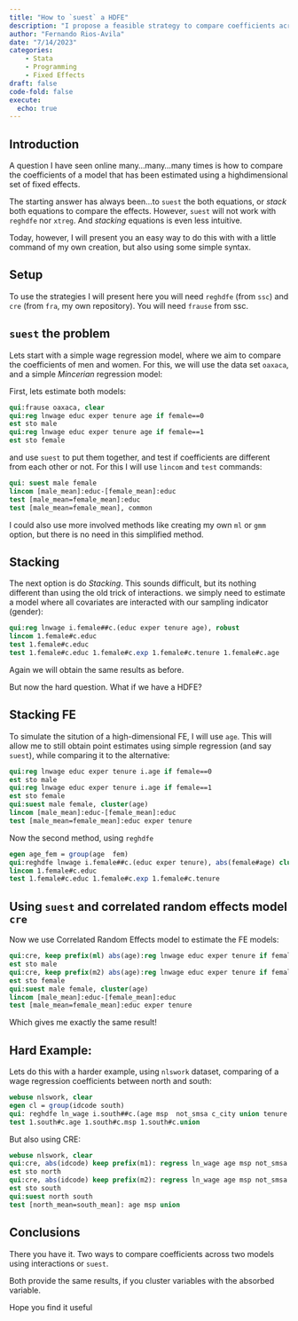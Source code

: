 ```yaml
---
title: "How to `suest` a HDFE"
description: "I propose a feasible strategy to compare coefficients across models with high dimensional fixed effects"
author: "Fernando Rios-Avila"
date: "7/14/2023"
categories: 
    - Stata
    - Programming
    - Fixed Effects
draft: false
code-fold: false
execute: 
  echo: true  
---
```


## Introduction

A question I have seen online many...many...many times is how to compare the coefficients of a model that has been estimated using a highdimensional set of fixed effects.

The starting answer has always been...to `suest` the both equations, or *stack* both equations to compare the effects. However, `suest` will not work with `reghdfe` nor `xtreg`. And *stacking* equations is even less intuitive.

Today, however, I will present you an easy way to do this with with a little command of my own creation, but also using some simple syntax.

:::{.callout-note}

## Setup

To use the strategies I will present here you will need `reghdfe` (from `ssc`) and `cre` (from `fra`, my own repository). You will need `frause` from ssc.

:::

## `suest` the problem

Lets start with a simple wage regression model, where we aim to compare the coefficients of men and women. For this, we will use the data set `oaxaca`, and a simple *Mincerian* regression model:

First, lets estimate both models:

```stata
qui:frause oaxaca, clear
qui:reg lnwage educ exper tenure age if female==0
est sto male
qui:reg lnwage educ exper tenure age if female==1
est sto female
```

and use `suest` to put them together, and test if coefficients are different from each other or not. For this I will use `lincom` and `test` commands:

```stata
qui: suest male female
lincom [male_mean]:educ-[female_mean]:educ
test [male_mean=female_mean]:educ
test [male_mean=female_mean], common
```

I could also use more involved methods like creating my own `ml` or `gmm` option, but there is no need in this simplified method.

## Stacking

The next option is do *Stacking*. This sounds difficult, but its nothing different than using the old trick of interactions. we simply need to estimate a model where all covariates are interacted with our sampling indicator (gender):

```stata
qui:reg lnwage i.female##c.(educ exper tenure age), robust
lincom 1.female#c.educ
test 1.female#c.educ
test 1.female#c.educ 1.female#c.exp 1.female#c.tenure 1.female#c.age
```

Again we will obtain the same results as before. 

But now the hard question. What if we have a HDFE?

## Stacking FE

To simulate the sitution of a high-dimensional FE, I will use `age`. This will allow me to still obtain point estimates using simple regression (and say `suest`), while comparing it to the alternative:

```stata
qui:reg lnwage educ exper tenure i.age if female==0
est sto male
qui:reg lnwage educ exper tenure i.age if female==1
est sto female
qui:suest male female, cluster(age)
lincom [male_mean]:educ-[female_mean]:educ
test [male_mean=female_mean]:educ exper tenure
```

Now the second method, using `reghdfe`

```stata
egen age_fem = group(age  fem)
qui:reghdfe lnwage i.female##c.(educ exper tenure), abs(female#age) cluster(age_fem)
lincom 1.female#c.educ
test 1.female#c.educ 1.female#c.exp 1.female#c.tenure 
```

## Using `suest` and correlated random effects model `cre`

Now we use Correlated Random Effects model to estimate the FE models:

```stata
qui:cre, keep prefix(ml) abs(age):reg lnwage educ exper tenure if female==0
est sto male
qui:cre, keep prefix(m2) abs(age):reg lnwage educ exper tenure if female==1
est sto female
qui:suest male female, cluster(age)
lincom [male_mean]:educ-[female_mean]:educ
test [male_mean=female_mean]:educ exper tenure
```

Which gives me exactly the same result!

## Hard Example:

Lets do this with a harder example, using `nlswork` dataset, comparing of a wage regression coefficients between north and south:

```stata
webuse nlswork, clear
egen cl = group(idcode south)
qui: reghdfe ln_wage i.south##c.(age msp  not_smsa c_city union tenure hours) , abs(idcode#south) cluster(cl)
test 1.south#c.age 1.south#c.msp 1.south#c.union
```

But also using CRE:

```stata
webuse nlswork, clear
qui:cre, abs(idcode) keep prefix(m1): regress ln_wage age msp not_smsa c_city union tenure hours if south==0  
est sto north
qui:cre, abs(idcode) keep prefix(m2): regress ln_wage age msp not_smsa c_city union tenure hours if south==1  
est sto south
qui:suest north south
test [north_mean=south_mean]: age msp union
```

## Conclusions

There you have it. Two ways to compare coefficients across two models using interactions or `suest`. 

Both provide the same results, if you cluster variables with the absorbed variable. 

Hope you find it useful